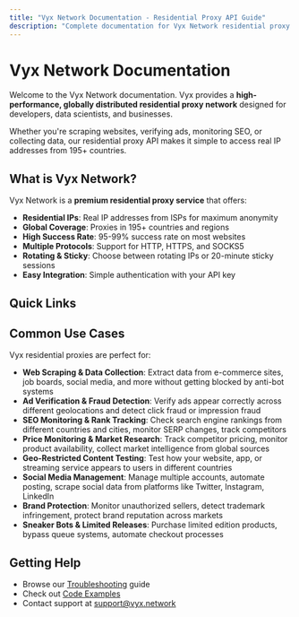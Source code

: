 ```yaml
---
title: "Vyx Network Documentation - Residential Proxy API Guide"
description: "Complete documentation for Vyx Network residential proxy service. Learn how to integrate proxies for web scraping, ad verification, and data collection with Python, Node.js, and more."
---
```


# Vyx Network Documentation

Welcome to the Vyx Network documentation. Vyx provides a **high-performance, globally distributed residential proxy network** designed for developers, data scientists, and businesses.

Whether you're scraping websites, verifying ads, monitoring SEO, or collecting data, our residential proxy API makes it simple to access real IP addresses from 195+ countries.

## What is Vyx Network?

Vyx Network is a **premium residential proxy service** that offers:

- **Residential IPs**: Real IP addresses from ISPs for maximum anonymity
- **Global Coverage**: Proxies in 195+ countries and regions
- **High Success Rate**: 95-99% success rate on most websites
- **Multiple Protocols**: Support for HTTP, HTTPS, and SOCKS5
- **Rotating & Sticky**: Choose between rotating IPs or 20-minute sticky sessions
- **Easy Integration**: Simple authentication with your API key

## Quick Links


<Cards>
  <Cards.Card title="Getting Started" href="/getting-started" />
  <Cards.Card title="Configuration" href="/configuration" />
  <Cards.Card title="Examples" href="/examples" />
</Cards>

## Common Use Cases

Vyx residential proxies are perfect for:

- **Web Scraping & Data Collection**: Extract data from e-commerce sites, job boards, social media, and more without getting blocked by anti-bot systems
- **Ad Verification & Fraud Detection**: Verify ads appear correctly across different geolocations and detect click fraud or impression fraud
- **SEO Monitoring & Rank Tracking**: Check search engine rankings from different countries and cities, monitor SERP changes, track competitors
- **Price Monitoring & Market Research**: Track competitor pricing, monitor product availability, collect market intelligence from global sources
- **Geo-Restricted Content Testing**: Test how your website, app, or streaming service appears to users in different countries
- **Social Media Management**: Manage multiple accounts, automate posting, scrape social data from platforms like Twitter, Instagram, LinkedIn
- **Brand Protection**: Monitor unauthorized sellers, detect trademark infringement, protect brand reputation across markets
- **Sneaker Bots & Limited Releases**: Purchase limited edition products, bypass queue systems, automate checkout processes

## Getting Help

- Browse our [Troubleshooting](/troubleshooting) guide
- Check out [Code Examples](/examples)
- Contact support at support@vyx.network